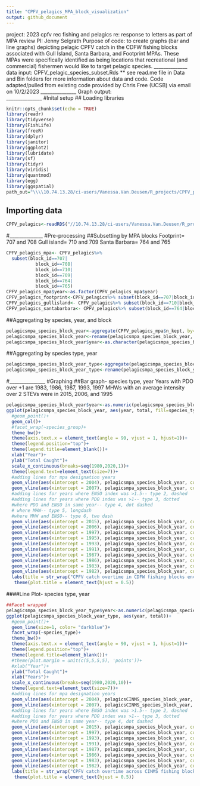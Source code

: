---
title: "CPFV_pelagics_MPA_block_visualization"
output: github_document
---
project: 2023 cpfv rec fishing and pelagics re: response to letters as part of MPA review
PI: Jenny Selgrath
Purpose of code: to create graphs (bar and line graphs) depicting pelagic CPFV catch in the CDFW fishing blocks associated with Gull Island, Santa Barbara, and Footprint MPAs. These MPAs were specifically identified as being locations that recreational (and commercial) fishermen would like to target pelagic species. 
______________
data input: CPFV_pelagic_species_subset.Rds
** see read.me file in Data and Bin folders for more information about data and code. Code adapted/pulled from existing code provided by Chris Free (UCSB) via email on 10/2/2023
_______________
Graph output:  
_______________
#Inital setup
## Loading libraries
```{r setup, include=FALSE}
knitr::opts_chunk$set(echo = TRUE)
library(readr)
library(tidyverse)
library(FishLife)
library(freeR)
library(dplyr)
library(janitor)
library(ggplot2)
library(lubridate)
library(sf)
library(tidyr)
library(viridis)
library(quantmod) 
library(egg)
library(ggspatial)
path_out="\\\\10.74.13.28/ci-users/Vanessa.Van.Deusen/R_projects/CPFV_pelagics/Data"
```

## Importing data
```{r cars}
CPFV_pelagics<-readRDS("//10.74.13.28/ci-users/Vanessa.Van.Deusen/R_projects/CPFV_pelagics/Data/CPFV_pelagic_species_subset.Rds")
```

#______________
#Pre-processing
##Subsetting by MPA blocks
Footprint= 707 and 708
Gull island= 710 and 709
Santa Barbara= 764 and 765
```{r}
CPFV_pelagics_mpa<- CPFV_pelagics%>%
  subset(block_id==707|
           block_id==708|
           block_id==710|
           block_id==709|
           block_id==764|
           block_id==765)
CPFV_pelagics_mpa$year<-as.factor(CPFV_pelagics_mpa$year)
CPFV_pelagics_footprint<-CPFV_pelagics%>% subset(block_id==707|block_id==708)
CPFV_pelagics_gullisland<- CPFV_pelagics%>% subset(block_id==710|block_id==709)
CPFV_pelagics_santabarbara<- CPFV_pelagics%>% subset(block_id==764|block_id==765)
```

##Aggregating by species, year, and block
```{r}
pelagicsmpa_species_block_year<-aggregate(CPFV_pelagics_mpa$n_kept, by=list(year=CPFV_pelagics_mpa$year, block_id=CPFV_pelagics_mpa$block_id, species=CPFV_pelagics_mpa$species_name, species_type=CPFV_pelagics_mpa$species_type), FUN=sum)
pelagicsmpa_species_block_year<-rename(pelagicsmpa_species_block_year, "total"= "x")
pelagicsmpa_species_block_year$year<-as.character(pelagicsmpa_species_block_year$year)

```

##Aggregating by species type, year
```{r}
pelagicsmpa_species_block_year_type<-aggregate(pelagicsmpa_species_block_year$total, by=list(species_type=pelagicsmpa_species_block_year$species_type, year=pelagicsmpa_species_block_year$year), FUN=sum)
pelagicsmpa_species_block_year_type<-rename(pelagicsmpa_species_block_year_type, "total"= "x")
```

#_______________
#Graphing
##Bar graph- species type, year
Years with PDO over +1 are 1983, 1986, 1987, 1993, 1997
MHWs with an average intensity over 2 STEVs were in 2015, 2006, and 1995
```{r}
pelagicsmpa_species_block_year$year<-as.numeric(pelagicsmpa_species_block_year$year)
ggplot(pelagicsmpa_species_block_year, aes(year, total, fill=species_type))+ 
  #geom_point()+
  geom_col()+
  #facet_wrap(~species_group)+
  theme_bw()+
  theme(axis.text.x = element_text(angle = 90, vjust = 1, hjust=1))+
  theme(legend.position="top")+
  theme(legend.title=element_blank())+
  xlab("Year")+
  ylab("Total Caught")+
  scale_x_continuous(breaks=seq(1980,2020,1))+
  theme(legend.text=element_text(size=7))+
  #adding lines for mpa designation years
  geom_vline(aes(xintercept = 2004), pelagicsmpa_species_block_year, colour="black", size=1)+
  geom_vline(aes(xintercept = 2007), pelagicsmpa_species_block_year, colour="black", size=1)+
  #adding lines for years where ENSO index was >1.5-- type 2, dashed 
  #adding lines for years where PDO index was >1-- type 3, dotted 
  #where PDO and ENSO in same year-- type 4, dot dashed
  # where MHW-- type 5, longdash 
  #where MHW and ENSO-- type 6, two dash
  geom_vline(aes(xintercept = 2015), pelagicsmpa_species_block_year, colour="grey46", size=0.75, linetype=6)+
  geom_vline(aes(xintercept = 2006), pelagicsmpa_species_block_year, colour="grey46", size=0.75, linetype=5)+
  geom_vline(aes(xintercept = 1997), pelagicsmpa_species_block_year, colour="grey46", size=0.75, linetype=4)+
  geom_vline(aes(xintercept = 1995), pelagicsmpa_species_block_year, colour="grey46", size=0.75, linetype=5)+
  geom_vline(aes(xintercept = 1993), pelagicsmpa_species_block_year, colour="grey46", size=0.75, linetype=3)+
  geom_vline(aes(xintercept = 1991), pelagicsmpa_species_block_year, colour="grey46", size=0.75, linetype=2)+
  geom_vline(aes(xintercept = 1987), pelagicsmpa_species_block_year, colour="grey46", size=0.75, linetype=3)+
  geom_vline(aes(xintercept = 1986), pelagicsmpa_species_block_year, colour="grey46", size=0.75, linetype=4)+
  geom_vline(aes(xintercept = 1983), pelagicsmpa_species_block_year, colour="grey46", size=0.75, linetype=3)+
  geom_vline(aes(xintercept = 1982), pelagicsmpa_species_block_year, colour="grey46", size=0.75, linetype=2)+
  labs(title = str_wrap("CPFV catch overtime in CDFW fishing blocks encompassing Footprint, Gull island, and Santa Barbara MPAs within CINMS", 70))+
   theme(plot.title = element_text(hjust = 0.5))
```

####Line Plot- species type, year
```{r}
##Facet wrapped 
pelagicsmpa_species_block_year_type$year<-as.numeric(pelagicsmpa_species_block_year_type$year)
ggplot(pelagicsmpa_species_block_year_type, aes(year, total))+ 
  #geom_point()+
  geom_line(size=1, color= "darkblue")+
  facet_wrap(~species_type)+
  theme_bw()+
  theme(axis.text.x = element_text(angle = 90, vjust = 1, hjust=1))+
  theme(legend.position="top")+
  theme(legend.title=element_blank())+
  #theme(plot.margin = unit(c(5,5,5,5), 'points'))+
  #xlab("Year")+
  ylab("Total Caught")+
  xlab("Years")+
  scale_x_continuous(breaks=seq(1980,2020,10))+
  theme(legend.text=element_text(size=7))+
  #adding lines for mpa designation years
  geom_vline(aes(xintercept = 2004), pelagicsCINMS_species_block_year, colour="black", size=1)+
  geom_vline(aes(xintercept = 2007), pelagicsCINMS_species_block_year, colour="black", size=1)+
  #adding lines for years where ENSO index was >1.5-- type 2, dashed 
  #adding lines for years where PDO index was >1-- type 3, dotted 
  #where PDO and ENSO in same year-- type 4, dot dashed
  geom_vline(aes(xintercept = 2015), pelagicsmpa_species_block_year, colour="grey46", size=0.75, linetype=2)+
  geom_vline(aes(xintercept = 1997), pelagicsmpa_species_block_year, colour="grey46", size=0.75, linetype=4)+
  geom_vline(aes(xintercept = 1993), pelagicsmpa_species_block_year, colour="grey46", size=0.75, linetype=3)+
  geom_vline(aes(xintercept = 1991), pelagicsmpa_species_block_year, colour="grey46", size=0.75, linetype=2)+
  geom_vline(aes(xintercept = 1987), pelagicsmpa_species_block_year, colour="grey46", size=0.75, linetype=3)+
  geom_vline(aes(xintercept = 1986), pelagicsmpa_species_block_year, colour="grey46", size=0.75, linetype=4)+
  geom_vline(aes(xintercept = 1983), pelagicsmpa_species_block_year, colour="grey46", size=0.75, linetype=3)+
  geom_vline(aes(xintercept = 1982), pelagicsmpa_species_block_year, colour="grey46", size=0.75, linetype=2)+
  labs(title = str_wrap("CPFV catch overtime across CINMS fishing blocks", 70))+
   theme(plot.title = element_text(hjust = 0.5))

```